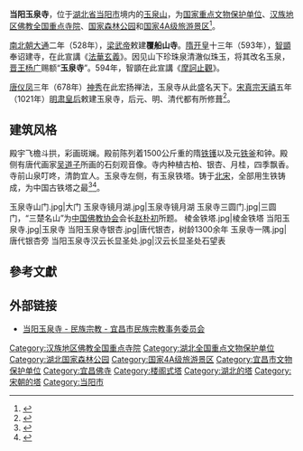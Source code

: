 {{Otheruses|玉泉寺|subject=位于[[湖北省|湖北省]][[当阳市|当阳市]]的玉泉寺|other=其他同名的寺庙}}
{{Infobox Buddhist temple
| name             = 玉泉寺<!--寺庙名稱-->
|logo =<!--寺庙logo-->
|logosize =<!--logo尺寸，用px表示-->
| img              = Yuquan Temple (Dangyang) 02.jpg<!--图片-->
| img_size         = <!--图片尺寸，用px表示-->
| img_capt         = <!--图片名稱-->
| mountain         = <!--山号-->
| denomination     = [[天台宗|天台宗]]<!--派别，宗门-->
| venerated        = <!--供奉-->
| founded          = {{Start date and age|528}}
| closed           = <!--废除时间-->
| founder          = [[普净|普净]]<!--开山住持-->
| founderpriest    =
| teacher          = 
| director         = 
| roshi            = 
| abbot            = 释道伟<ref>{{cite web |author1=宗教科 |title=宜昌市佛道教活动场所信息公告 |url=http://mzzjswj.yichang.gov.cn/content-30363-962817-1.html |publisher=宜昌市民族宗教事务委员会 |accessdate=2019-10-26 |date=2017-05-11 }}{{Dead link|date=2020年1月 |bot=InternetArchiveBot |fix-attempted=yes }}</ref>
| people            = <!--导师-->
| priest           = 
| rinpoche         = 
| reverend         = 
| address          = 当阳市玉泉风景区<!--地址-->
| country          = {{CHN}}<!--国家-->
| website          = <!--网站-->
| coordinates      = <!--坐标-->
| pushpin_map      = China<!-- 見Category:地理位置圖模板，例子：China -->
| pushpin_label_position = <!-- 圖標文字位置：left, right, top, bottom, none -->
| pushpin_map_caption    =
| pushpin_mapsize        = <!--純數字，請勿加px-->
| label =<!--图标文字名称，名称若与条目名称相同可省略-->
| map_relief = <!-- 如果不想使用Location map的地形圖，填map_relief=0 -->
| latd=30 |latm=47 |lats=21 |latNS=N
| longd=111 |longm=40 |longs=52 |longEW=E
}}

{{文物保护单位
| 级别 = 全国
| 图片 = [[File:玉泉寺及铁塔全国重点文物保护单位碑.jpg|200px]]
| 名称 = 玉泉寺及铁塔
| 编号 = 2-17
| 分类 = 古建筑
| 时代 = [[宋朝|宋]]至[[元朝|元]]
| 所在 = [[湖北省|湖北省]][[当阳市|当阳市]]
| 登录 = 1982年2月
| Cat = 湖北全国重点文物保护单位
|备注 =
}}
{{中国自然保护单位
|级别 = 国家森林公园
|名称 = 玉泉寺
|子项 = <!-- 自然保护单位子项名称 -->
|图片 = {{Location map
| China Hubei
| label = 湖北玉泉寺国家森林公园
| label_size = 90
| lat_deg = 30.7779
| lon_deg = 111.6786
| position = top
| width = 
| float = center 
| caption = 
}}
|图片大小 = <!-- 图片大小，以px表示 -->
|说明 = 湖北玉泉寺国家森林公园在湖北省的位置
|省名 = <!-- 省级自然保护单位所在的省、自治区、直辖市名称。国家级自然保护单位不要填 -->
|市/县名 = <!-- 市县级自然保护单位所在市县的名称，国家级和省级不要填 -->
|所在 = [[湖北省|湖北省]][[当阳市|当阳市]]<!-- 自然保护单位所在地，以下一级行政区划名开头，不使用旗帜模板，不加国名 -->
|分类 = [[中华人民共和国国家森林公园列表|国家森林公园]]
|建立时间 = 2010年5月4日
<!-- 
请优先在模板外使用 {{coord|...|...|display=title}}
|坐标 = 请在此使用{{coord}}模板。如果该坐标为文章主要描述的位置，请使用 |display=inline,title 参数。 -->
}}
'''当阳玉泉寺'''，位于[[湖北省|湖北省]][[当阳市|当阳市]]境内的[[玉泉山|玉泉山]]，为[[国家重点文物保护单位|国家重点文物保护单位]]、[[汉族地区佛教全国重点寺院|汉族地区佛教全国重点寺院]]、[[中华人民共和国国家森林公园列表|国家森林公园]]和[[国家4A级旅游景区|国家4A级旅游景区]]<ref>{{cite web |author1=宜昌市旅游局 |title=宜昌玉泉寺晋升4A级景区 - 重点内容 - 湖北省人民政府门户网站 |url=http://www.hubei.gov.cn/mlhb/zdnr/201302/t20130220_434517.shtml |website=www.hubei.gov.cn |publisher=湖北省人民政府 |accessdate=2019-10-26 |date=2013-02-20}}</ref>。

[[南北朝|南北朝]][[大通_(南梁)|大通]]二年（528年），[[梁武帝|梁武帝]]敕建'''覆船山寺'''。[[隋朝|隋]][[开皇|开皇]]十三年（593年），[[智顗|智顗]]奉诏建寺，在此宣講《[[法華玄義|法華玄義]]》。因见山下珍珠泉清澈似珠玉，将其改名玉泉，[[晋王|晋王]][[杨广|杨广]]赐额“'''玉泉寺'''”。594年，智顗在此宣講《[[摩訶止觀|摩訶止觀]]》。

[[唐朝|唐]][[儀鳳|仪凤]]三年（678年）[[神秀|神秀]]在此宏扬禅法，玉泉寺从此盛名天下。[[宋真宗|宋真宗]][[天禧_(北宋)|天禧]]五年（1021年）[[章献皇后|明肃皇后]]敕建玉泉寺，后元、明、清代都有所修葺<ref>{{Cite web|url=http://news.sohu.com/20060411/n242737395.shtml|title=(楚天华章)深山古寺玉泉寺(图)|accessdate=2016-11-26|author=|date=2006-04-11|work=搜狐新闻|publisher=|archive-date=2016-03-04|archive-url=https://web.archive.org/web/20160304211649/http://news.sohu.com/20060411/n242737395.shtml|dead-url=no}}</ref>。

== 建筑风格 ==
殿宇飞檐斗拱，彩画斑斓。殿前陈列着1500公斤重的隋[[铁镬|铁镬]]以及元[[铁釜|铁釜]]和钟。殿侧有唐代画家[[吴道子|吴道子]]所画的石刻观音像。寺内种植古柏、银杏、月桂，四季飘香。寺前山泉叮咚，清韵宜人。玉泉寺左侧，有玉泉铁塔。铸于[[北宋|北宋]]，全部用生铁铸成，为中国古铁塔之最<ref>{{Cite web|url=http://www.china.com.cn/aboutchina/data/wwbhdw/txt/2006-12/04/content_7453719.htm|title=玉泉寺及铁塔|accessdate=2016-11-26|author=|date=2006-12-04|work=中国网|publisher=|archive-date=2016-03-05|archive-url=https://web.archive.org/web/20160305042409/http://www.china.com.cn/aboutchina/data/wwbhdw/txt/2006-12/04/content_7453719.htm|dead-url=no}}</ref><ref>{{Cite web|url=http://www.hbdangyang.com/dyly/scms/200804/156.html|title=佛教圣地--玉泉寺|accessdate=2016-11-26|author=|date=|publisher=湖北当阳网|archive-url=https://web.archive.org/web/20160304094510/http://www.hbdangyang.com/dyly/scms/200804/156.html|archive-date=2016-03-04|dead-url=yes}}</ref>。
<gallery>
玉泉寺山门.jpg|大门
玉泉寺镜月湖.jpg|玉泉寺镜月湖
玉泉寺三圆门.jpg|三圆门，“三楚名山”为[[中国佛教协会|中国佛教协会]]会长[[赵朴初|赵朴初]]所题。
棱金铁塔.jpg|棱金铁塔
当阳玉泉寺.jpg|玉泉寺
当阳玉泉寺银杏.jpg|唐代银杏，树龄1300余年
玉泉寺一隅.jpg|唐代银杏旁
当阳玉泉寺汉云长显圣处.jpg|汉云长显圣处石望表
</gallery>

==參考文獻==
<div class="references-small">
<references />
</div>

==外部链接==
* [http://mzzjswj.yichang.gov.cn/content-30368-522495-1.html 当阳玉泉寺 - 民族宗教 - 宜昌市民族宗教事务委员会]{{Dead link|date=2020年7月 |bot=InternetArchiveBot |fix-attempted=yes }}

{{Commons category|Yuquan Temple (Dangyang)}}
{{China-buddhism-temple}}
{{湖北全国重点文物保护单位}}
{{中华人民共和国国家森林公园}}
[[Category:汉族地区佛教全国重点寺院|Category:汉族地区佛教全国重点寺院]]
[[Category:湖北全国重点文物保护单位|Category:湖北全国重点文物保护单位]]
[[Category:湖北国家森林公园|Category:湖北国家森林公园]]
[[Category:国家4A级旅游景区|Category:国家4A级旅游景区]]
[[Category:宜昌市文物保护单位|Category:宜昌市文物保护单位]]
[[Category:宜昌佛寺|Category:宜昌佛寺]]
[[Category:楼阁式塔|Category:楼阁式塔]]
[[Category:湖北的塔|Category:湖北的塔]]
[[Category:宋朝的塔|Category:宋朝的塔]]
[[Category:当阳市|Category:当阳市]]